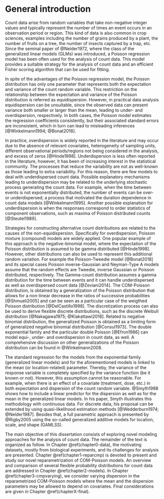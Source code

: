 # General introduction # {#chapter0-intro}

Count data arise from random variables that take non-negative integer
values and typically represent the number of times an event occurs in an
observation period or region. This kind of data is also common in crop
sciences, examples including the number of grains produced by a plant,
the number of fruits on a tree, the number of insects captured by a
trap, etc.  Since the seminal paper of @Nelder1972, where the class of
the generalized linear models (GLMs) was introduced, a Poisson
regression model has been often used for the analysis of count
data. This model provides a suitable strategy for the analysis of count
data and an efficient Fisher scoring algorithm that can be used for
fitting.

In spite of the advantages of the Poisson regression model, the Poisson
distribution has only one parameter that represents both the expectation
and variance of the count random variable.  This restriction on the
relationship between the expectation and variance of the Poisson
distribution is referred as equidispersion.  However, in practical data
analysis equidispersion can be unsuitable, since the observed data can
present variance both smaller or larger than the mean, leading to under-
and overdispersion, respectively.  In both cases, the Poisson model
estimates the regression coefficients consistently, but their associated
standard errors are inconsistent, which in turn can lead to misleading
inferences [@Winkelmann1994; @Bonat2018].

In practice, overdispersion is widely reported in the literature and may
occur due to the absence of relevant covariates, heterogeneity of
sampling units, different observational periods/regions not being
considered in the analysis, and excess of zeros [@Hinde1998].
Underdispersion is less often reported in the literature, however, it
has been of increasing interest in the statistical community. The
processes that reduce the variability are not as well-known as those
leading to extra variability.  For this reason, there are few models to
deal with underdispersed count data. Possible explanatory mechanisms
leading to underdispersion may be related to the underlying stochastic
process generating the count data.  For example, when the time between
events is not exponentially distributed, the number of events can be
over- or underdispersed; a process that motivated the duration
dependence in count data models [@Winkelmann1995].  Another possible
explanation for underdispersion is when the responses correspond to
order statistics of component observations, such as maxima of Poisson
distributed counts [@Steutel1989].

Strategies for constructing alternative count distributions are related
to the causes of the non-equidispersion. Specifically for
overdispersion, Poisson mixture (compound) models are widely applied.
One popular example of this approach is the negative-binomial model,
where the expectation of the Poisson distribution is assumed to be gamma
distributed [@Hinde1998].  However, other distributions can also be used
to represent this additional random variation.  For example the
Poisson-Tweedie model [@Bonat2018] and its special cases Poisson
inverse-Gaussian and Neyman-Type A models assume that the random effects
are Tweedie, inverse Gaussian or Poisson distributed, respectively.  The
Gamma-count distribution assumes a gamma distribution for the time
between events and it can handle underdispersed as well as overdispersed
count data [@Zeviani2014]. The COM-Poisson distribution, is obtained by
a generalization of the Poisson distribution that allows for a
non-linear decrease in the ratios of successive probabilities
[@Shmueli2005] and can be seen as a particular case of the weigthed
Poisson distribution [@DelCastillo1998]. The discretization process can
also be used to derive flexible discrete distributions, such as the
discrete Weibull distribution [@Nakagawa1975; @Klakattawi2018]. Related
to negative binomial distribution, the generalized Poisson is obtained
as a limiting form of generalized negative binomial distribution
[@Consul1973]. The double exponential family and the particular double
Poisson [@Efron1986] can model equi-, under- and overdispersion in count
data, as well. A comprehensive discussion on other generalizations of
the Poisson distribution can be found in @Winkelmann2008.

The standard regression for the models from the exponential family
(generalized linear models) and for the aforementioned models is linked
to the mean (or location-related) parameter. Thereby, the variance of
the response variable is completely specified by the variance function
(be it known or not). However, this assumption cannot be reasonable. For
example, when there is an effect of a covariate (treatment, dose, etc.)
in both expectation and dispersion of the count random
variable. @Smyth1988 shows how to include a linear predictor for the
dispersion as well as for the mean in the generalized linear models. In
his paper, Smyth illustrates this methodology with continuous data. For
discrete data, his proposal can be extended by using quasi-likelihood
estimation methods [@Wedderburn1974; @Nelder1987]. Besides that, a full
parametric approach is presented by @Rigby2005 using the so-called
generalized additive models for location, scale, and shape (GAMLSS).

The main objective of this dissertation consists of exploring novel
modeling approaches for the analysis of count data. The remainder of the
text is organized as follow. In Chapter \@ref(chapter0-data), the
motivating datasets, mostly from biological experiments, and its
challenges for analysis are presented. Chapter \@ref(chapter1-reparcmp)
is devoted to present and study our novel reparametrization of
COM-Poisson models. An overview and comparison of several flexible
probability distributions for count data are addressed in Chapter
\@ref(chapter2-models).  In Chapter \@ref(chapter3-cmpvarying), we
consider varying dispersion in the reparametrized COM-Poisson models
where the mean and the dispersion parameters may be allowed to depend on
covariates. Final considerations are given in Chapter
\@ref(chapterX-final).

\section*{References}
\vspace{-1cm}
\printbibliography[segment=\therefsegment,heading=subbibliography,title={\numberline{}References}]
